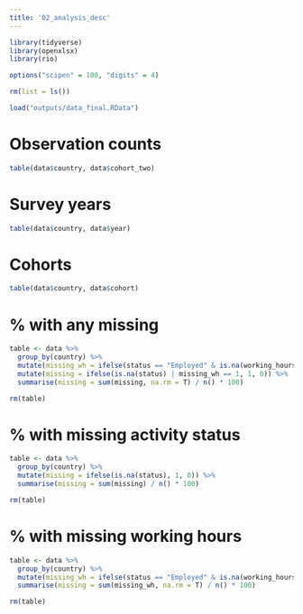 ```yaml
---
title: '02_analysis_desc'
---
```


```r
library(tidyverse)
library(openxlsx)
library(rio)

options("scipen" = 100, "digits" = 4)

rm(list = ls())

load("outputs/data_final.RData")

```

# Observation counts
```r
table(data$country, data$cohort_two)

```

# Survey years
```r
table(data$country, data$year)

```

# Cohorts
```r
table(data$country, data$cohort)

```

# % with any missing
```r
table <- data %>%
  group_by(country) %>%
  mutate(missing_wh = ifelse(status == "Employed" & is.na(working_hours_usual), 1, 0)) %>%
  mutate(missing = ifelse(is.na(status) | missing_wh == 1, 1, 0)) %>%
  summarise(missing = sum(missing, na.rm = T) / n() * 100)

rm(table)

```

# % with missing activity status
```r
table <- data %>%
  group_by(country) %>%
  mutate(missing = ifelse(is.na(status), 1, 0)) %>%
  summarise(missing = sum(missing) / n() * 100)

rm(table)

```

# % with missing working hours
```r
table <- data %>%
  group_by(country) %>%
  mutate(missing_wh = ifelse(status == "Employed" & is.na(working_hours_usual), 1, 0)) %>%
  summarise(missing = sum(missing_wh, na.rm = T) / n() * 100)

rm(table)

```

```r
```
